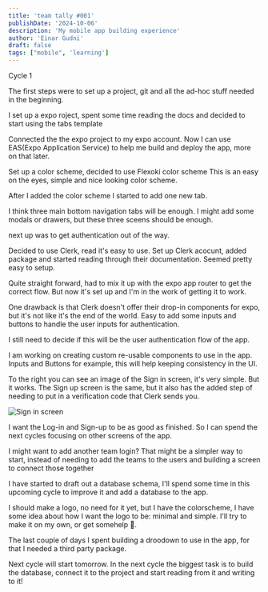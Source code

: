 ```yaml
---
title: 'team tally #001'
publishDate: '2024-10-06'
description: 'My mobile app building experience'
author: 'Einar Gudni'
draft: false
tags: ["mobile", 'learning']
---
```


<Draft />

<SubHeading>
  Cycle 1
</SubHeading>

<div class="mt-2 realtive">

<p class="mt-2">
  The first steps were to set up a project, git and all the ad-hoc stuff needed in the beginning.
</p>

<p class="mt-2">
  I set up a expo roject, spent some time reading the docs and decided to start using the <InlineLink href="https://github.com/expo/expo/tree/main/templates/expo-template-tabs">tabs template</InlineLink>
</p>

<p class="mt-2">
  Connected the the expo project to my expo account.
  Now I can use <InlineLink href="https://docs.expo.dev/eas/">EAS(Expo Application Service)</InlineLink> to help me build and deploy the app, more on that later.
</p>

<p class="mt-2">
  Set up a color scheme, decided to use <InlineLink href="https://stephango.com/flexoki">Flexoki color scheme</InlineLink>
  This is an easy on the eyes, simple and nice looking color scheme.
</p>

<p class="mt-2">
  After I added the color scheme I started to add one new tab.
</p>

<p class="mt-2">
  I think three main bottom navigation tabs will be enough. I might add some modals or drawers, but these three sceens should be enough.
</p>

<p class="mt-2">
  next up was to get authentication out of the way.
</p>

<p class="mt-2">
  Decided to use Clerk, read it's easy to use.
  Set up Clerk acocunt, added package and started reading through their documentation.
  Seemed pretty easy to setup.
</p>

<p class="mt-2">
  Quite straight forward, had to mix it up with the expo app router to get the correct flow. But now it's set up and I'm in the work of getting it to work.
</p>

<p class="mt-2">
  One drawback is that Clerk doesn't offer their drop-in components for expo, but it's not like it's the end of the world.
  Easy to add some inputs and buttons to handle the user inputs for authentication.
</p>

<p class="mt-2">
  I still need to decide if this will be the user authentication flow of the app.
</p>

<p class="mt-2">
  I am working on creating custom re-usable components to use in the app.
  Inputs and Buttons for example, this will help keeping consistency in the UI.
</p>

<p class="mt-2 font-semibold">
  To the right you can see an image of the Sign in screen, it's very simple. But it works. The Sign up screen is the same, but it also has the
  added step of needing to put in a verification code that Clerk sends you.
</p>
<Image alt="Sign in screen" src={signIn} width={300} height={600} class="absolute right-0 top-1/2" />

<p class="mt-2">
  I want the Log-in and Sign-up to be as good as finished. So I can spend the next cycles focusing on other screens of the app.
</p>

<p class="mt-2">
  I might want to add another team login? That might be a simpler way to start, instead of needing to add the teams to the users and building a screen to connect those together
</p>

<p class="mt-2">
  I have started to draft out a database schema, I'll spend some time in this upcoming cycle to improve it and add a database to the app.
</p>

<p class="mt-2">
  I should make a logo, no need for it yet, but I have the colorscheme, I have some idea about how I want the logo to be: minimal and simple. I'll try to make it on my own, or get somehelp 🤠.
</p>

<p class="mt-2">
  The last couple of days I spent building a droodown to use in the app, for that I needed a <InlineLink href="https://github.com/lawnstarter/react-native-picker-select?tab=readme-ov-file">third party package.</InlineLink>
</p>

<p class="mt-2">
  Next cycle will start tomorrow. In the next cycle the biggest task is to build the database, connect it to the project and start reading from it and writing to it!
</p>

</div>
